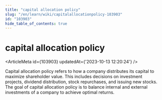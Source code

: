 ```yaml
---
title: "capital allocation policy"
slug: "/en/learn/wiki/capitalallocationpolicy-103903"
id: "103903"
hide_table_of_contents: true
---
```



# capital allocation policy

<ArticleMeta id={103903} updatedAt={'2023-10-13 12:20:24'} />
<div className='border-solid border-b border-t-0 my-4 border-[var(--ifm-color-gray-300)]' />

Capital allocation policy refers to how a company distributes its capital to maximize shareholder value. This includes decisions on investment projects, dividend distribution, stock repurchases, and issuing new stocks. The goal of capital allocation policy is to balance internal and external investments of a company to achieve optimal returns.
